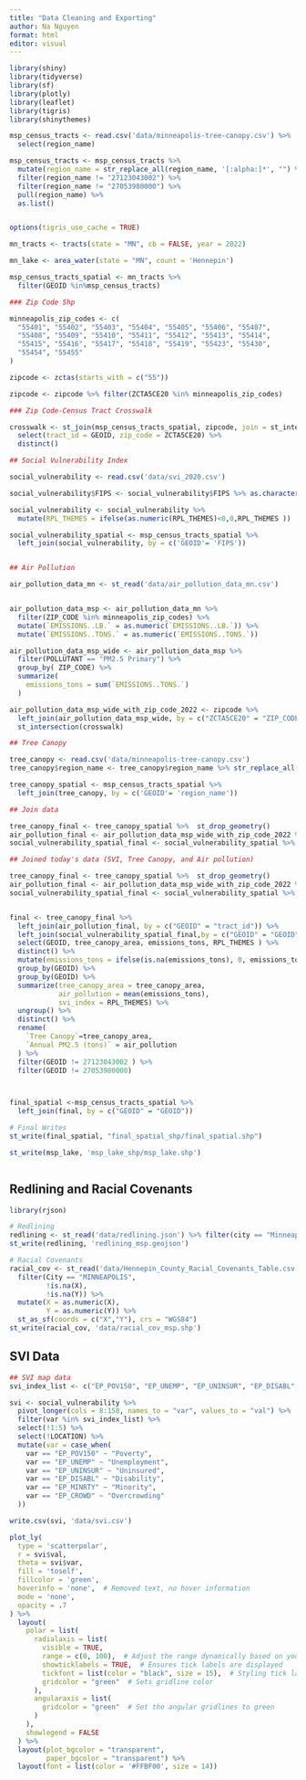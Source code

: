 ```yaml
---
title: "Data Cleaning and Exporting"
author: Na Nguyen
format: html
editor: visual
---
```


```r
library(shiny)
library(tidyverse)
library(sf)
library(plotly)
library(leaflet)
library(tigris)
library(shinythemes)
```

```r
msp_census_tracts <- read.csv('data/minneapolis-tree-canopy.csv') %>%
  select(region_name)

msp_census_tracts <- msp_census_tracts %>%
  mutate(region_name = str_replace_all(region_name, '[:alpha:]*', "") %>% str_trim()) %>%
  filter(region_name != "27123043002") %>%
  filter(region_name != "27053980000") %>%
  pull(region_name) %>%
  as.list()


options(tigris_use_cache = TRUE)

mn_tracts <- tracts(state = "MN", cb = FALSE, year = 2022)  

mn_lake <- area_water(state = "MN", count = 'Hennepin')

msp_census_tracts_spatial <- mn_tracts %>%
  filter(GEOID %in%msp_census_tracts)

### Zip Code Shp

minneapolis_zip_codes <- c(
  "55401", "55402", "55403", "55404", "55405", "55406", "55407", 
  "55408", "55409", "55410", "55411", "55412", "55413", "55414", 
  "55415", "55416", "55417", "55418", "55419", "55423", "55430",
  "55454", "55455"
) 

zipcode <- zctas(starts_with = c("55"))

zipcode <- zipcode %>% filter(ZCTA5CE20 %in% minneapolis_zip_codes)

### Zip Code-Census Tract Crosswalk

crosswalk <- st_join(msp_census_tracts_spatial, zipcode, join = st_intersects) %>% 
  select(tract_id = GEOID, zip_code = ZCTA5CE20) %>%
  distinct()

## Social Vulnerability Index

social_vulnerability <- read.csv('data/svi_2020.csv')

social_vulnerability$FIPS <- social_vulnerability$FIPS %>% as.character()

social_vulnerability <- social_vulnerability %>% 
  mutate(RPL_THEMES = ifelse(as.numeric(RPL_THEMES)<0,0,RPL_THEMES )) 

social_vulnerability_spatial <- msp_census_tracts_spatial %>% 
  left_join(social_vulnerability, by = c('GEOID'= 'FIPS')) 


## Air Pollution

air_pollution_data_mn <- st_read('data/air_pollution_data_mn.csv')


air_pollution_data_msp <- air_pollution_data_mn %>%
  filter(ZIP_CODE %in% minneapolis_zip_codes) %>%
  mutate(`EMISSIONS..LB.` = as.numeric(`EMISSIONS..LB.`)) %>%
  mutate(`EMISSIONS..TONS.` = as.numeric(`EMISSIONS..TONS.`))

air_pollution_data_msp_wide <- air_pollution_data_msp %>%
  filter(POLLUTANT == "PM2.5 Primary") %>%
  group_by( ZIP_CODE) %>%
  summarize(
    emissions_tons = sum(`EMISSIONS..TONS.`)
  )

air_pollution_data_msp_wide_with_zip_code_2022 <- zipcode %>% 
  left_join(air_pollution_data_msp_wide, by = c("ZCTA5CE20" = "ZIP_CODE")) %>% 
  st_intersection(crosswalk)

## Tree Canopy

tree_canopy <- read.csv('data/minneapolis-tree-canopy.csv')
tree_canopy$region_name <- tree_canopy$region_name %>% str_replace_all('[:alpha:]*', "") %>% str_trim()

tree_canopy_spatial <- msp_census_tracts_spatial %>% 
  left_join(tree_canopy, by = c('GEOID'= 'region_name')) 

## Join data

tree_canopy_final <- tree_canopy_spatial %>%  st_drop_geometry()
air_pollution_final <- air_pollution_data_msp_wide_with_zip_code_2022 %>%  st_drop_geometry() 
social_vulnerability_spatial_final <- social_vulnerability_spatial %>% st_drop_geometry()

## Joined today's data (SVI, Tree Canopy, and Air pollution)

tree_canopy_final <- tree_canopy_spatial %>%  st_drop_geometry()
air_pollution_final <- air_pollution_data_msp_wide_with_zip_code_2022 %>%  st_drop_geometry() 
social_vulnerability_spatial_final <- social_vulnerability_spatial %>% st_drop_geometry()


final <- tree_canopy_final %>%
  left_join(air_pollution_final, by = c("GEOID" = "tract_id")) %>% 
  left_join(social_vulnerability_spatial_final,by = c("GEOID" = "GEOID") ) %>% 
  select(GEOID, tree_canopy_area, emissions_tons, RPL_THEMES ) %>% 
  distinct() %>% 
  mutate(emissions_tons = ifelse(is.na(emissions_tons), 0, emissions_tons)) %>% 
  group_by(GEOID) %>% 
  group_by(GEOID) %>% 
  summarize(tree_canopy_area = tree_canopy_area,
            air_pollution = mean(emissions_tons),
            svi_index = RPL_THEMES) %>% 
  ungroup() %>% 
  distinct() %>% 
  rename(
    `Tree Canopy`=tree_canopy_area,
    `Annual PM2.5 (tons)` = air_pollution
  ) %>% 
  filter(GEOID != 27123043002 ) %>% 
  filter(GEOID != 27053980000)



final_spatial <-msp_census_tracts_spatial %>% 
  left_join(final, by = c("GEOID" = "GEOID"))

# Final Writes
st_write(final_spatial, "final_spatial_shp/final_spatial.shp")

st_write(msp_lake, 'msp_lake_shp/msp_lake.shp')



```

## Redlining and Racial Covenants
```r
library(rjson)

# Redlining
redlining <- st_read('data/redlining.json') %>% filter(city == "Minneapolis") 
st_write(redlining, 'redlining_msp.geojson')

# Racial Covenants
racial_cov <- st_read('data/Hennepin_County_Racial_Covenants_Table.csv') %>% 
  filter(City == "MINNEAPOLIS",
         !is.na(X),
         !is.na(Y)) %>% 
  mutate(X = as.numeric(X),
         Y = as.numeric(Y)) %>% 
  st_as_sf(coords = c("X","Y"), crs = "WGS84")
st_write(racial_cov, 'data/racial_cov_msp.shp')

```

## SVI Data

```r
## SVI map data
svi_index_list <- c("EP_POV150", "EP_UNEMP", "EP_UNINSUR", "EP_DISABL", "EP_MINRTY", "EP_CROWD")

svi <- social_vulnerability %>% 
  pivot_longer(cols = 8:158, names_to = "var", values_to = "val") %>% 
  filter(var %in% svi_index_list) %>% 
  select(!1:5) %>% 
  select(!LOCATION) %>% 
  mutate(var = case_when(
    var == "EP_POV150" ~ "Poverty",
    var == "EP_UNEMP" ~ "Unemployment",
    var == "EP_UNINSUR" ~ "Uninsured",
    var == "EP_DISABL" ~ "Disability",
    var == "EP_MINRTY" ~ "Minority",
    var == "EP_CROWD" ~ "Overcrowding"
  ))

write.csv(svi, 'data/svi.csv')
```

```r
plot_ly(
  type = 'scatterpolar',
  r = svi$val,
  theta = svi$var,
  fill = 'toself',
  fillcolor = 'green',
  hoverinfo = 'none',  # Removed text, no hover information
  mode = 'none',
  opacity = .7
) %>%
  layout(
    polar = list(
      radialaxis = list(
        visible = TRUE,
        range = c(0, 100),  # Adjust the range dynamically based on your data
        showticklabels = TRUE,  # Ensures tick labels are displayed
        tickfont = list(color = "black", size = 15),  # Styling tick labels
        gridcolor = "green"  # Sets gridline color
      ),
      angularaxis = list(
        gridcolor = "green"  # Set the angular gridlines to green
      )
    ),
    showlegend = FALSE
  ) %>%
  layout(plot_bgcolor = "transparent",
         paper_bgcolor = "transparent") %>%
  layout(font = list(color = '#FFBF00', size = 14))

```

